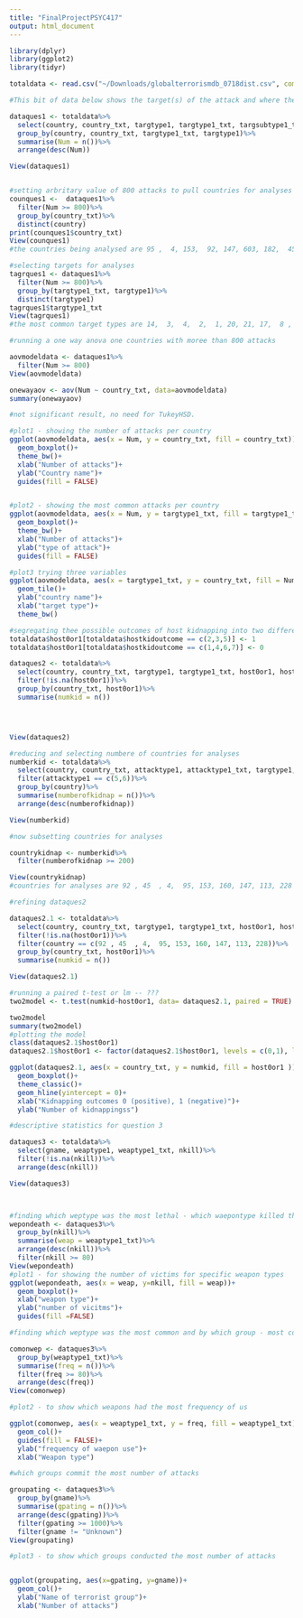 ```yaml
---
title: "FinalProjectPSYC417"
output: html_document
---
```


```r
library(dplyr)
library(ggplot2)
library(tidyr)

totaldata <- read.csv("~/Downloads/globalterrorismdb_0718dist.csv", comment.char="#")

#This bit of data below shows the target(s) of the attack and where the attacks' been done - along with the number of attacks arranged in descending order

dataques1 <- totaldata%>%
  select(country, country_txt, targtype1, targtype1_txt, targsubtype1_txt, targsubtype1)%>%
  group_by(country, country_txt, targtype1_txt, targtype1)%>%
  summarise(Num = n())%>%
  arrange(desc(Num))

View(dataques1)


#setting arbritary value of 800 attacks to pull countries for analyses 
counques1 <-  dataques1%>%
  filter(Num >= 800)%>%
  group_by(country_txt)%>%
  distinct(country)
print(counques1$country_txt)
View(counques1)
#the countries being analysed are 95 ,  4, 153,  92, 147, 603, 182,  45, 160,  61, 159,  97, 228, 185, 145, 209, 205,   6, 200, 214,  60,  and 155

#selecting targets for analyses
tagrques1 <- dataques1%>%
  filter(Num >= 800)%>%
  group_by(targtype1_txt, targtype1)%>%
  distinct(targtype1)
tagrques1$targtype1_txt
View(tagrques1)
#the most common target types are 14,  3,  4,  2,  1, 20, 21, 17,  8 , and 19

#running a one way anova one countries with moree than 800 attacks

aovmodeldata <- dataques1%>%
  filter(Num >= 800)
View(aovmodeldata)

onewayaov <- aov(Num ~ country_txt, data=aovmodeldata)
summary(onewayaov)

#not significant result, no need for TukeyHSD.

#plot1 - showing the number of attacks per country 
ggplot(aovmodeldata, aes(x = Num, y = country_txt, fill = country_txt))+
  geom_boxplot()+
  theme_bw()+
  xlab("Number of attacks")+
  ylab("Country name")+
  guides(fill = FALSE)


#plot2 - showing the most common attacks per country 
ggplot(aovmodeldata, aes(x = Num, y = targtype1_txt, fill = targtype1_txt))+
  geom_boxplot()+
  theme_bw()+
  xlab("Number of attacks")+
  ylab("type of attack")+
  guides(fill = FALSE)

#plot3 trying three variables
ggplot(aovmodeldata, aes(x = targtype1_txt, y = country_txt, fill = Num))+
  geom_tile()+
  ylab("country name")+
  xlab("target type")+
  theme_bw()


```


```r
#segregating thee possible outcomes of host kidnapping into two different groups 1 and 0 where 1 is a positive outcome and 0 is not. 
totaldata$host0or1[totaldata$hostkidoutcome == c(2,3,5)] <- 1
totaldata$host0or1[totaldata$hostkidoutcome == c(1,4,6,7)] <- 0

dataques2 <- totaldata%>%
  select(country, country_txt, targtype1, targtype1_txt, host0or1, hostkidoutcome_txt)%>%
  filter(!is.na(host0or1))%>%
  group_by(country_txt, host0or1)%>%
  summarise(numkid = n())




View(dataques2)

#reducing and selecting numbere of countries for analyses 
numberkid <- totaldata%>%
  select(country, country_txt, attacktype1, attacktype1_txt, targtype1, targtype1_txt, host0or1, hostkidoutcome_txt)%>%
  filter(attacktype1 == c(5,6))%>%
  group_by(country)%>%
  summarise(numberofkidnap = n())%>%
  arrange(desc(numberofkidnap))

View(numberkid)

#now subsetting countries for analyses

countrykidnap <- numberkid%>%
  filter(numberofkidnap >= 200)

View(countrykidnap)
#countries for analyses are 92 , 45  , 4,  95, 153, 160, 147, 113, 228

#refining dataques2 

dataques2.1 <- totaldata%>%
  select(country, country_txt, targtype1, targtype1_txt, host0or1, hostkidoutcome_txt)%>%
  filter(!is.na(host0or1))%>%
  filter(country == c(92 , 45  , 4,  95, 153, 160, 147, 113, 228))%>%
  group_by(country_txt, host0or1)%>%
  summarise(numkid = n())

View(dataques2.1)

#running a paired t-test or lm -- ???
two2model <- t.test(numkid~host0or1, data= dataques2.1, paired = TRUE)

two2model
summary(two2model)
#plotting the model 
class(dataques2.1$host0or1)
dataques2.1$host0or1 <- factor(dataques2.1$host0or1, levels = c(0,1), labels = c("Non-successful", "Successful"))

ggplot(dataques2.1, aes(x = country_txt, y = numkid, fill = host0or1 ))+
  geom_boxplot()+
  theme_classic()+
  geom_hline(yintercept = 0)+
  xlab("Kidnapping outcomes 0 (positive), 1 (negative)")+
  ylab("Number of kidnappingss")

```

```r

#descriptive statistics for question 3

dataques3 <- totaldata%>%
  select(gname, weaptype1, weaptype1_txt, nkill)%>%
  filter(!is.na(nkill))%>%
  arrange(desc(nkill))

View(dataques3)



#finding which weptype was the most lethal - which waepontype killed the most people
wepondeath <- dataques3%>%
  group_by(nkill)%>%
  summarise(weap = weaptype1_txt)%>%
  arrange(desc(nkill))%>%
  filter(nkill >= 80)
View(wepondeath)
#plot1 - for showing the number of victims for specific weapon types
ggplot(wepondeath, aes(x = weap, y=nkill, fill = weap))+
  geom_boxplot()+
  xlab("weapon type")+
  ylab("number of vicitms")+
  guides(fill =FALSE)

#finding which weptype was the most common and by which group - most common weapon is also seen to have the most lehtalities 

comonwep <- dataques3%>%
  group_by(weaptype1_txt)%>%
  summarise(freq = n())%>%
  filter(freq >= 80)%>%
  arrange(desc(freq))
View(comonwep)

#plot2 - to show which weapons had the most frequency of us

ggplot(comonwep, aes(x = weaptype1_txt, y = freq, fill = weaptype1_txt))+
  geom_col()+
  guides(fill = FALSE)+
  ylab("frequency of waepon use")+
  xlab("Weapon type")

#which groups commit the most number of attacks

groupating <- dataques3%>%
  group_by(gname)%>%
  summarise(gpating = n())%>%
  arrange(desc(gpating))%>%
  filter(gpating >= 1000)%>%
  filter(gname != "Unknown")
View(groupating)

#plot3 - to show which groups conducted the most number of attacks 


ggplot(groupating, aes(x=gpating, y=gname))+
  geom_col()+
  ylab("Name of terrorist group")+
  xlab("Number of attacks")

```
